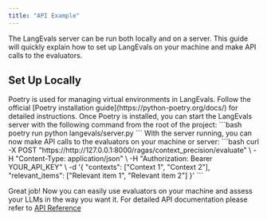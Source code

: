 ```yaml
---
title: "API Example"
---
```


The LangEvals server can be run both locally and on a server. 
This guide will quickly explain how to set up LangEvals on your machine and make API calls to the evaluators.



## Set Up Locally 
<Steps>

<Step title="Install Poetry">
Poetry is used for managing virtual environments in LangEvals. Follow the official [Poetry installation guide](https://python-poetry.org/docs/) for detailed instructions.
</Step>

<Step title="Run the Server">
Once Poetry is installed, you can start the LangEvals server with the following command from the root of the project:
```bash
poetry run python langevals/server.py
```
</Step>

<Step title="Call the Evaluators">
With the server running, you can now make API calls to the evaluators on your machine or server:
```bash
curl -X POST "https://http://127.0.0.1:8000/ragas/context_precision/evaluate" \
-H "Content-Type: application/json" \
-H "Authorization: Bearer YOUR_API_KEY" \
-d '{
"contexts": ["Context 1", "Context 2"],
"relevant_items": ["Relevant item 1", "Relevant item 2"]
}'
```
</Step>

Great job! Now you can easily use evaluators on your machine and assess your LLMs in the way you want it.
For detailed API documentation please refer to [API Reference](/api-reference/)




</Steps>